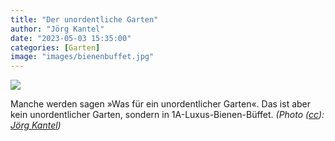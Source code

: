 ```yaml
---
title: "Der unordentliche Garten"
author: "Jörg Kantel"
date: "2023-05-03 15:35:00"
categories: [Garten]
image: "images/bienenbuffet.jpg"
---
```


[![](images/bienenbuffet-b.jpg)](https://www.flickr.com/photos/schockwellenreiter/52867371529/)

Manche werden sagen »Was für ein unordentlicher Garten«. Das ist aber kein unordentlicher Garten, sondern in 1A-Luxus-Bienen-Büffet. *(Photo ([cc](http://creativecommons.org/licenses/by-nc-nd/2.0/)): [Jörg Kantel](http://cognitiones.kantel-chaos-team.de/cv.html))*